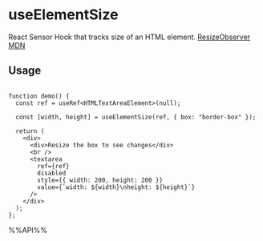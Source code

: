 # useElementSize

React Sensor Hook that tracks size of an HTML element. [ResizeObserver MDN](https://developer.mozilla.org/en-US/docs/Web/API/ResizeObserver)


## Usage

```tsx live

function demo() {
  const ref = useRef<HTMLTextAreaElement>(null);

  const [width, height] = useElementSize(ref, { box: "border-box" });

  return (
    <div>
      <div>Resize the box to see changes</div>
      <br />
      <textarea
        ref={ref}
        disabled
        style={{ width: 200, height: 200 }}
        value={`width: ${width}\nheight: ${height}`}
      />
    </div>
  );
};

```

%%API%%
